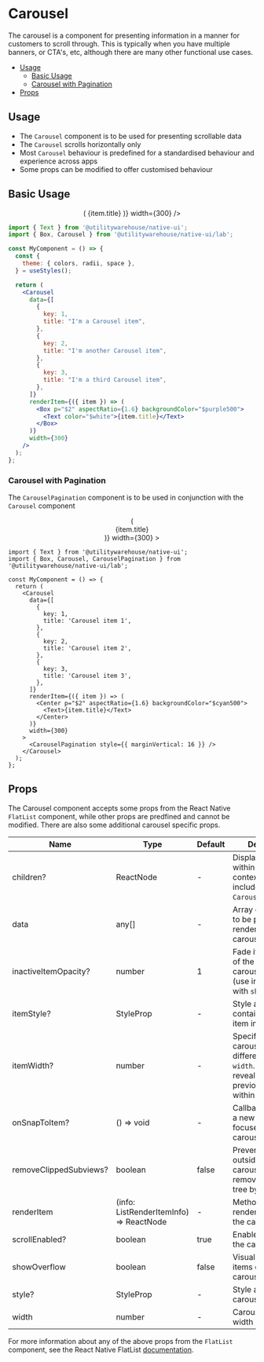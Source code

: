 
<Meta of={Stories} />

<BackToTopButton />

# Carousel

The carousel is a component for presenting information in a manner for customers to scroll through. This is typically when you have multiple banners, or CTA's, etc, although there are many other functional use cases.

- [Usage](#usage)
  - [Basic Usage](#basic-usage)
  - [Carousel with Pagination](#carousel-with-pagination)
- [Props](#props)

<DocComponentWrap>
  <Box mb="$4">
    <Alert text="This component is in the lab until it has been more widely implemented and any implementations standardised." />
  </Box>
  <Box mb="$6">
    <Alert
      colorScheme="gold"
      text="The carousel is a specific implementation of FlatList. Some props cannot be modified. This is to ensure standardised behaviour and presentation."
    />
  </Box>
</DocComponentWrap>

## Usage

- The `Carousel` component is to be used for presenting scrollable data
- The `Carousel` scrolls horizontally only
- Most `Carousel` behaviour is predefined for a standardised behaviour and experience across apps
- Some props can be modified to offer customised behaviour

## Basic Usage

<Canvas>
  <Center flex={1}>
    <Carousel
      data={[
        {
          key: 1,
          title: "I'm a Carousel item",
        },
        {
          key: 2,
          title: "I'm another Carousel item",
        },
        {
          key: 3,
          title: "I'm a third Carousel item",
        },
      ]}
      renderItem={({ item }) => (
        <Box p="$2" aspectRatio={1.6} backgroundColor="$purple500">
          <Text color="$white">{item.title}</Text>
        </Box>
      )}
      width={300}
    />
  </Center>
</Canvas>

```jsx
import { Text } from '@utilitywarehouse/native-ui';
import { Box, Carousel } from '@utilitywarehouse/native-ui/lab';

const MyComponent = () => {
  const {
    theme: { colors, radii, space },
  } = useStyles();

  return (
    <Carousel
      data={[
        {
          key: 1,
          title: "I'm a Carousel item",
        },
        {
          key: 2,
          title: "I'm another Carousel item",
        },
        {
          key: 3,
          title: "I'm a third Carousel item",
        },
      ]}
      renderItem={({ item }) => (
        <Box p="$2" aspectRatio={1.6} backgroundColor="$purple500">
          <Text color="$white">{item.title}</Text>
        </Box>
      )}
      width={300}
    />
  );
};
```

### Carousel with Pagination

The `CarouselPagination` component is to be used in conjunction with the `Carousel` component

<Canvas>
  <Center flex={1}>
    <Carousel
      data={[
        {
          key: 1,
          title: "I'm a Carousel item",
        },
        {
          key: 2,
          title: "I'm another Carousel item",
        },
        {
          key: 3,
          title: "I'm a third Carousel item",
        },
      ]}
      renderItem={({ item }) => (
        <Center p="$2" aspectRatio={1.6} backgroundColor="$cyan500">
          <Text color="$white">{item.title}</Text>
        </Center>
      )}
      width={300}
    >
      <CarouselPagination style={{ marginVertical: 16 }} />
    </Carousel>
  </Center>
</Canvas>

```tsx
import { Text } from '@utilitywarehouse/native-ui';
import { Box, Carousel, CarouselPagination } from '@utilitywarehouse/native-ui/lab';

const MyComponent = () => {
  return (
    <Carousel
      data={[
        {
          key: 1,
          title: 'Carousel item 1',
        },
        {
          key: 2,
          title: 'Carousel item 2',
        },
        {
          key: 3,
          title: 'Carousel item 3',
        },
      ]}
      renderItem={({ item }) => (
        <Center p="$2" aspectRatio={1.6} backgroundColor="$cyan500">
          <Text>{item.title}</Text>
        </Center>
      )}
      width={300}
    >
      <CarouselPagination style={{ marginVertical: 16 }} />
    </Carousel>
  );
};
```

## Props

The Carousel component accepts some props from the React Native `FlatList` component, while other props are predfined and cannot be modified. There are also some additional carousel specific props.

| Name                   | Type                                    | Default | Description                                                                                                                    |
| ---------------------- | --------------------------------------- | ------- | ------------------------------------------------------------------------------------------------------------------------------ |
| children?              | ReactNode                               | -       | Display any content within the carousel context. This may include `CarouselPagination`.                                        |
| data                   | any[]                                   | -       | Array of data items to be passed for rendering in the carousel                                                                 |
| inactiveItemOpacity?   | number                                  | 1       | Fade items outside of the active carousel viewport (use in conjunction with `showOverflow`)                                    |
| itemStyle?             | StyleProp                               | -       | Style applied to the container of each item in the carousel                                                                    |
| itemWidth?             | number                                  | -       | Specify the width of carousel items if different from `width`. Useful for revealing the previous/next item within the viewport |
| onSnapToItem?          | () => void                              | -       | Callback each time a new item is focused in the carousel viewport                                                              |
| removeClippedSubviews? | boolean                                 | false   | Prevent items outside of the carousl being removed from the tree by default                                                    |
| renderItem             | (info: ListRenderItemInfo) => ReactNode | -       | Method used to render each item in the carousel                                                                                |
| scrollEnabled?         | boolean                                 | true    | Enable or disable the carousel                                                                                                 |
| showOverflow           | boolean                                 | false   | Visually reveal the items outside of the carousel viewport                                                                     |
| style?                 | StyleProp                               | -       | Style applied to the carousel container                                                                                        |
| width                  | number                                  | -       | Carousel viewport width                                                                                                        |

For more information about any of the above props from the `FlatList` component, see the React Native FlatList [documentation](https://reactnative.dev/docs/flatlist).
